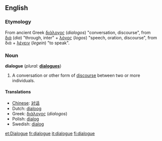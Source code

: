 ==English==
===Etymology===
From ancient Greek [[διάλογος]] (''dialogos'') "conversation, discourse",  from [[διά]] (''dia'') "through, inter"  + [[λόγος]] (''logos'') "speech, oration, discourse", from διά + [[λέγειν]] (''legein'') "to speak".

===Noun===
'''dialogue'''  (''plural:'' '''[[dialogues]]''')
# A conversation or other form of [[discourse]] between two or more individuals.

====Translations====
*[[Chinese]]: [[对话]]
*Dutch: [[dialoog]] {{m}}
*Greek: [[διάλογος]] (''dialogos'')
*Polish: [[dialog]] {{m}}
*Swedish: [[dialog]]

[[et:Dialogue]]
[[fr:dialogue]]
[[it:dialogue]]
[[fi:dialogue]]